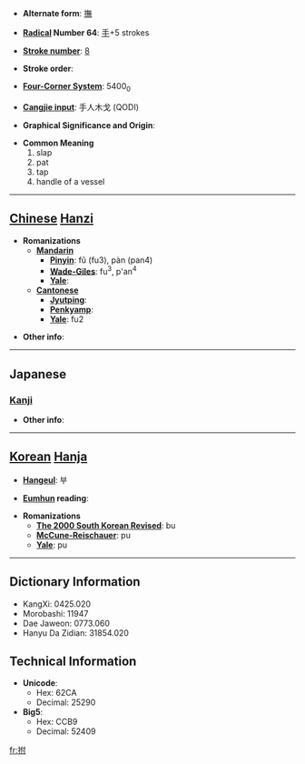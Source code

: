 * '''Alternate form''': [[撫]]

* '''[[Wiktionary:Chinese radical index| Radical]] Number 64''': [[Wiktionary:Chinese radical index 手|手]]+5 strokes

* '''[[Wiktionary:Chinese total strokes index|Stroke number]]''': [[Wiktionary:Chinese total strokes index 8|8]]

* '''Stroke order''': 

* '''[[Wiktionary:Chinese four corner index|Four-Corner System]]''': 5400<sub>0</sub>

* '''[[Wiktionary:Chinese Cangjie index|Cangjie input]]''': 手人木戈 (QODI)

* '''Graphical Significance and Origin''': 

* '''Common Meaning'''
*#slap
*# pat
*# tap
*# handle of a vessel


----

== [[Chinese]] [[Hanzi]] ==

* '''Romanizations'''
** '''[[Mandarin]]'''
*** '''[[Pinyin]]''': fǔ (fu3), pàn (pan4)
*** '''[[Wade-Giles]]''': fu<sup>3</sup>, p'an<sup>4</sup>
*** '''[[Yale]]''': 
** '''[[Cantonese]]'''
*** '''[[Jyutping]]''':
*** '''[[Penkyamp]]''': 
*** '''[[Yale]]''': fu2

* '''Other info''': 

----

==Japanese==
===[[Kanji]]===
{{kanji|on readings=[[ふ]] (fu)|kun readings=[[うつ]] (utsu), [[なでる]] (naderu)}}

* '''Other info''':  

----

== [[Korean]] [[Hanja]] ==

* '''[[Hangeul]]''': 부

* '''[[Eumhun]] reading''': 

* '''Romanizations'''
** '''[[The 2000 South Korean Revised Romanization|The 2000 South Korean Revised]]''': bu
** '''[[McCune-Reischauer]]''': pu
** '''[[Yale]]''': pu

----

== Dictionary Information ==

* KangXi: 0425.020
* Morobashi: 11947
* Dae Jaweon: 0773.060
* Hanyu Da Zidian: 31854.020

== Technical Information ==

* '''Unicode''':
** Hex: 62CA
** Decimal: 25290
* '''Big5''':
** Hex: CCB9
** Decimal: 52409

[[fr:拊]]